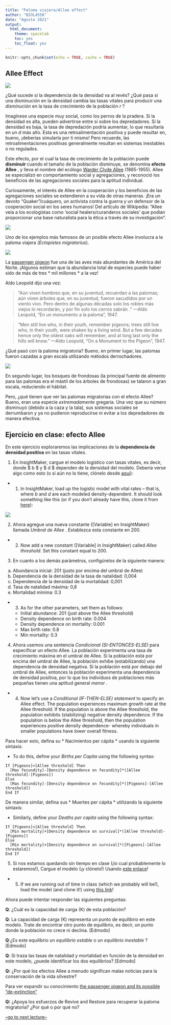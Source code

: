 ```yaml
---
title: "Paloma viajera/Allee effect"
author: "BIOL4558"
date: "Agosto 2021"
output: 
  html_document: 
    theme: spacelab
    toc: yes
    toc_float: yes
---
```


```r
knitr::opts_chunk$set(echo = TRUE, cache = TRUE)
```

## Allee Effect

![](figures/prairie_dogs3.jpg)


¿Qué sucede si la dependencia de la densidad va al revés? ¿Qué pasa si una disminución en la densidad cambia las tasas vitales para producir una *disminución * en la tasa de crecimiento de la población *r *?

Imagínese una especie muy social, como los perros de la pradera. Si la densidad es alta, pueden advertirse entre sí sobre los depredadores. Si la densidad es baja, la tasa de depredación podría aumentar, lo que resultaría en un *d * más alto. Esta es una retroalimentación positiva y puede resultar en, bueno, ¡deberías simularla por ti mismo! Pero recuerde, las retroalimentaciones positivas generalmente resultan en sistemas inestables o no regulados.

Este efecto, por el cual la tasa de crecimiento de la población puede **disminuir ** cuando el tamaño de la población disminuye, se denomina **efecto Allee **, y lleva el nombre del ecólogo [Warder Clyde Allee](https://en.wikipedia.org/wiki/Warder_Clyde_Allee) (1885-1955). Allee se especializó en comportamiento social y agregaciones, y reconoció los beneficios de las agregaciones sociales para la aptitud individual.


Curiosamente, el interés de Allee en la cooperación y los beneficios de las agregaciones sociales se extendieron a su vida de otras maneras. ¡Era un devoto "Quaker"/cuáquero, un activista contra la guerra y un defensor de la cooperación social en los seres humanos! Del artículo de Wikipedia: "Allee veía a los ecologistas como 'social healers/curanderos sociales' que podían proporcionar una base naturalista para la ética a través de su investigación".


![](figures/Allee1.jpg)




Uno de los ejemplos más famosos de un posible efecto Allee involucra a la paloma viajera (*Ectopistes migratorius*).  


![](figures/PP2.jpg)

La [passenger pigeon](https://en.wikipedia.org/wiki/Passenger_pigeon) fue una de las aves más abundantes de América del Norte. ¡Algunos estiman que la abundancia total de especies puede haber sido de más de tres * mil millones * a la vez!

Aldo Leopold dijo una vez:

> "Aún viven hombres que, en su juventud, recuerdan a las palomas; aún viven árboles que, en su juventud, fueron sacudidos por un viento vivo. Pero dentro de algunas décadas solo los robles más viejos lo recordarán, y por fin solo los cerros sabrán . " —Aldo Leopold, "En un monumento a la paloma", 1947. 

> "Men still live who, in their youth, remember pigeons; trees still live who, in their youth, were shaken by a living wind. But a few decades hence only the oldest oaks will remember, and at long last only the hills will know."   —Aldo Leopold, “On a Monument to the Pigeon", 1947.


¿Qué pasó con la paloma migratoria? Bueno, en primer lugar, las palomas fueron cazadas a gran escala utilizando métodos derrochadores.

![](figures/PP1.jpg)

En segundo lugar, los bosques de frondosas (la principal fuente de alimento para las palomas era el mástil de los árboles de frondosas) se talaron a gran escala, reduciendo el hábitat.

Pero, ¿qué tienen que ver las palomas migratorias con el efecto Allee? Bueno, eran una especie *extremadamente* gregaria. Una vez que su número disminuyó (debido a la caza y la tala), sus sistemas sociales se derrumbaron y ya no pudieron reproducirse ni evitar a los depredadores de manera efectiva.

## Ejercicio en clase: efecto Allee

En este ejercicio exploraremos las implicaciones de la **dependencia de densidad positiva** en las tasas vitales.

1. En InsightMaker, cargue el modelo logístico con tasas vitales, es decir, donde $ b $ y $ d $ dependen de la densidad del modelo. Debería verse algo como esto (o si aún no lo tiene, clónelo desde [aquí](https://insightmaker.com/insight/70353/Logistic-Growth-1#)):

- 1. In InsightMaker, load up the logistic model with vital rates -- that is, where $b$ and $d$ are each modeled density-dependent.  It should look something like this (or if you don't already have this, clone it from [here](https://insightmaker.com/insight/70353/Logistic-Growth-1#)):

![](figures/IM5.jpg)


2. Ahora agregue una nueva constante ([Variable] en InsightMaker) llamada *Umbral de Allee *. Establezca esta constante en 200.


- 2. Now add a new constant ([Variable] in InsightMaker) called *Allee threshold*. Set this constant equal to 200.


3. En cuanto a los demás parámetros, configúrelos de la siguiente manera:

a. Abundancia inicial: 201 (justo por encima del umbral de Allee)
b. Dependencia de la densidad de la tasa de natalidad: 0,004
c. Dependencia de la densidad de la mortalidad: 0,001
d. Tasa de natalidad máxima: 0,8
e. Mortalidad mínima: 0.3

- 3. As for the other parameters, set them as follows:    
    - Initial abundance: 201 (just above the Allee threshold) 
    - Density dependence on birth rate: 0.004    
    - Density dependence on mortality: 0.001   
    - Max birth rate: 0.8   
    - Min mortality: 0.3   


4. Ahora usemos una sentencia *Condicional (SI-ENTONCES-ELSE) * para especificar un efecto Allee. La población experimenta una tasa de crecimiento máxima en el umbral de Allee. Si la población está por encima del umbral de Allee, la población exhibe (estabilizando) una dependencia de densidad negativa. Si la población está por debajo del umbral de Allee, entonces la población experimenta una dependencia de densidad positiva, por lo que los individuos de poblaciones más pequeñas tienen una aptitud general *menor *. 


- 4. Now let's use a *Conditional (IF-THEN-ELSE) statement* to specify an Allee effect. The population experiences maximum growth rate at the Allee threshold. If the population is above the Allee threshold, the population exhibits (stabilizing) negative density dependence. If the population is below the Allee threshold, then the population experiences positive density dependence- whereby individuals in smaller populations have *lower* overall fitness. 


Para hacer esto, defina su * Nacimientos per cápita * usando la siguiente sintaxis:

- To do this, define your *Births per Capita* using the following syntax:

```
If [Pigeons]<[Allee threshold] Then
  [Max fecundity]-[Density dependence on fecundity]*([Allee threshold]-[Pigeons])
Else
  [Max fecundity]-[Density dependence on fecundity]*([Pigeons]-[Allee threshold])
End If
```

De manera similar, defina sus * Muertes per cápita * utilizando la siguiente sintaxis:

- Similarly, define your *Deaths per capita* using the following syntax:

```
If [Pigeons]<[Allee threshold] Then
  [Min mortality]+[Density dependence on survival]*([Allee threshold]-[Pigeons])
Else
  [Min mortality]+[Density dependence on survival]*([Pigeons]-[Allee threshold])
End If
```

5. Si nos estamos quedando sin tiempo en clase (¡lo cual probablemente lo estaremos!), Cargue el modelo (¡y clónelo!) Usando [este enlace](https://insightmaker.com/insight/71147/Allee-Effect -1 #)!

- 5. If we are running out of time in class (which we probably will be!), load the model (and clone it!) using [this link](https://insightmaker.com/insight/71147/Allee-Effect-1#)!    

Ahora puede intentar responder las siguientes preguntas:


**Q**: ¿Cuál es la capacidad de carga (K) de esta población?

**Q**: La capacidad de carga (K) representa un punto de equilibrio en este modelo. Trate de encontrar otro punto de equilibrio, es decir, un punto donde la población no crece ni declina. [Edmodo]

**Q**:¿Es este equilibrio un *equilibrio estable * o un *equilibrio inestable *? [Edmodo]

**Q**: Si traza las tasas de natalidad y mortalidad en función de la densidad en este modelo, ¿puede identificar los dos equilibrios? [Edmodo]

**Q:** ¿Por qué los efectos Allee a menudo significan malas noticias para la conservación de la vida silvestre?


Para ver expandir su conocimiento [the passenger pigeon and its possible "de-extinction"](http://www.audubon.org/magazine/may-june-2014/why-passenger-pigeon-went-extinct)

**Q:** ¿Apoya los esfuerzos de Revive and Restore para recuperar la paloma migratoria? ¿Por qué o por qué no?


[--go to next lecture--](LECTURE6.html)
























